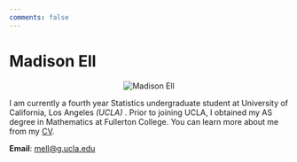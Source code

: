 ```yaml
---
comments: false
---
```


# Madison Ell

<div style="text-align: center;">
  <img src="/static/profile.jpg" style="max-width:25%;min-width:25px;float:center;" alt="Madison Ell" />
</div>

I am currently a fourth year Statistics undergraduate student at University of California, Los Angeles *(UCLA)* . Prior to joining UCLA, I obtained my AS degree in Mathematics at Fullerton College. You can learn more about me from my [CV](/docs/CV/CV.pdf "CV").



**Email**: [mell@g.ucla.edu](mailto:mell@g.ucla.edu) <br/>
